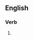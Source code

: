 {{also|americanizes}}

==English==

===Verb===
{{head|en|verb form}}

# {{en-third-person singular of|Americanize}}